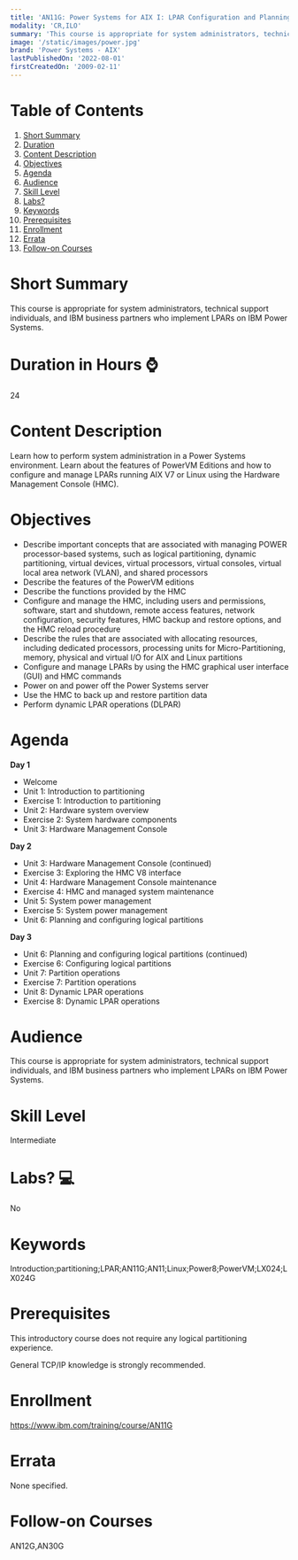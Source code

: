 ```yaml
---
title: 'AN11G: Power Systems for AIX I: LPAR Configuration and Planning'
modality: 'CR,ILO'
summary: 'This course is appropriate for system administrators, technical support individuals, and IBM business partners who implement LPARs on IBM Power Systems. '
image: '/static/images/power.jpg'
brand: 'Power Systems - AIX'
lastPublishedOn: '2022-08-01'
firstCreatedOn: '2009-02-11'
---
```

# Table of Contents
1.  [Short Summary](#short-summary)
2.  [Duration](#duration-in-hours-)
3.  [Content Description](#content-description)
4.  [Objectives](#objectives)
5.  [Agenda](#agenda)
6.  [Audience](#audience)
7.  [Skill Level](#skill-level)
8.  [Labs?](#labs-)
9.  [Keywords](#keywords)
10. [Prerequisites](#prerequisites)
11. [Enrollment](#enrollment)
12. [Errata](#errata)
13. [Follow-on Courses](#follow-on-courses)

# Short Summary
This course is appropriate for system administrators, technical support individuals, and IBM business partners who implement LPARs on IBM Power Systems. 

# Duration in Hours ⌚
24

# Content Description
Learn how to perform system administration in a Power Systems environment. Learn about the features of PowerVM Editions and how to configure and manage LPARs running AIX V7 or Linux using the Hardware Management Console (HMC).



# Objectives
* Describe important concepts that are associated with managing POWER processor-based systems, such as logical partitioning, dynamic partitioning, virtual devices, virtual processors, virtual consoles, virtual local area network (VLAN), and shared processors
* Describe the features of the PowerVM editions
* Describe the functions provided by the HMC
* Configure and manage the HMC, including users and permissions, software, start and shutdown, remote access features, network configuration, security features, HMC backup and restore options, and the HMC reload procedure
* Describe the rules that are associated with allocating resources, including dedicated processors, processing units for Micro-Partitioning, memory, physical and virtual I/O for AIX and Linux partitions
* Configure and manage LPARs by using the HMC graphical user interface (GUI) and HMC commands
* Power on and power off the Power Systems server
* Use the HMC to back up and restore partition data
* Perform dynamic LPAR operations (DLPAR)


# Agenda
**Day 1**

* Welcome
* Unit 1: Introduction to partitioning
* Exercise 1: Introduction to partitioning
* Unit 2: Hardware system overview
* Exercise 2: System hardware components
* Unit 3: Hardware Management Console

**Day 2**

* Unit 3: Hardware Management Console (continued)
* Exercise 3: Exploring the HMC V8 interface
* Unit 4: Hardware Management Console maintenance
* Exercise 4: HMC and managed system maintenance
* Unit 5: System power management
* Exercise 5: System power management
* Unit 6: Planning and configuring logical partitions

**Day 3**

* Unit 6: Planning and configuring logical partitions (continued)
* Exercise 6: Configuring logical partitions
* Unit 7: Partition operations
* Exercise 7: Partition operations
* Unit 8: Dynamic LPAR operations
* Exercise 8: Dynamic LPAR operations


# Audience
This course is appropriate for system administrators, technical support individuals, and IBM business partners who implement LPARs on IBM Power Systems.



# Skill Level
Intermediate        

# Labs? 💻
No

# Keywords
Introduction;partitioning;LPAR;AN11G;AN11;Linux;Power8;PowerVM;LX024;LX024G

# Prerequisites
This introductory course does not require any logical partitioning experience.

General TCP/IP knowledge is strongly recommended.



# Enrollment
https://www.ibm.com/training/course/AN11G

# Errata
None specified.

# Follow-on Courses
AN12G,AN30G

